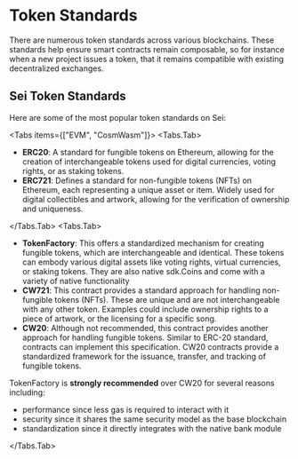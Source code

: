 
# Token Standards

There are numerous token standards across various blockchains. These standards help ensure smart contracts remain
composable, so for instance when a new project issues a token, that it remains compatible with existing decentralized
exchanges.

## Sei Token Standards

Here are some of the most popular token standards on Sei:

<Tabs items={["EVM", "CosmWasm"]}>
<Tabs.Tab>

- **ERC20**: A standard for fungible tokens on Ethereum, allowing for the creation of interchangeable tokens used for digital currencies, voting rights, or as staking tokens.
- **ERC721**: Defines a standard for non-fungible tokens (NFTs) on Ethereum, each representing a unique asset or item. Widely used for digital collectibles and artwork, allowing for the verification of ownership and uniqueness.

</Tabs.Tab>
<Tabs.Tab>

- **TokenFactory**: This offers a standardized mechanism for creating fungible tokens, which are interchangeable and
  identical. These tokens can embody various digital assets like voting rights, virtual currencies, or staking tokens.
  They are also native sdk.Coins and come with a variety of native functionality
- **CW721**: This contract provides a standard approach for handling non-fungible tokens (NFTs). These are unique and are
  not interchangeable with any other token. Examples could include ownership rights to a piece of artwork, or the
  licensing for a specific song.
- **CW20**: Although not recommended, this contract provides another approach for handling fungible tokens.
  Similar to ERC-20 standard, contracts can implement this specification. CW20 contracts provide a standardized framework
  for the issuance, transfer, and tracking of fungible tokens.

TokenFactory is **strongly recommended** over CW20 for several reasons including:

- performance since less gas is required to interact with it
- security since it shares the same security model as the base blockchain
- standardization since it directly integrates with the native bank module

</Tabs.Tab>
</Tabs>

